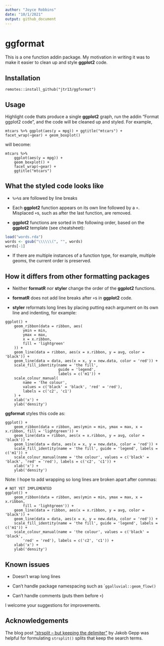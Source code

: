 ```yaml
---
author: "Joyce Robbins"
date: "10/1/2021"
output: github_document
---
```

# ggformat

This is a one function addin package. My motivation in writing it was to make it easier to clean up and style **ggplot2** code.

## Installation

`remotes::install_github("jtr13/ggformat")`

## Usage

Highlight code thats produce a single **ggplot2** graph, run the addin "Format ggplot2 code", and the code will be cleaned up and styled. For example, 

```
mtcars %>% ggplot(aes(y = mpg)) + ggtitle("mtcars") + facet_wrap(~gear) + geom_boxplot()
```

will become:

```
mtcars %>%
    ggplot(aes(y = mpg)) +
    geom_boxplot() +
    facet_wrap(~gear) +
    ggtitle("mtcars")
```

## What the styled code looks like

* `%>%`s are followed by line breaks

* Each **ggplot2** function appears on its own line followed by a `+`. Misplaced `+`s, such as after the last function, are removed.

*  **ggplot2** functions are sorted in the following order, based on the **ggplot2** template (see cheatsheet): 

```r
load("words.rda")
words <- gsub("\\\\\\(", "", words)
words[-1]
```

* If there are multiple instances of a function type, for example, multiple geoms, the current order is preserved.

## How it differs from other formatting packages

* Neither **formatR** nor **styler** change the order of the **ggplot2** functions.

* **formatR** does not add line breaks after `+`s in **ggplot2** code.

* **styler** reformats long lines by placing putting each argument on its own line and indenting, for example:

```
ggplot() +
    geom_ribbon(data = ribbon, aes(
        ymin = min,
        ymax = max,
        x = x.ribbon,
        fill = 'lightgreen'
    )) +
    geom_line(data = ribbon, aes(x = x.ribbon, y = avg, color = 'black')) +
    geom_line(data = data, aes(x = x, y = new.data, color = 'red')) +
    scale_fill_identity(name = 'the fill',
                        guide = 'legend',
                        labels = c('m1')) +
    scale_colour_manual(
        name = 'the colour',
        values = c('black' = 'black', 'red' = 'red'),
        labels = c('c2', 'c1')
    ) +
    xlab('x') +
    ylab('density')
```

**ggformat** styles this code as: 

```
ggplot() +
    geom_ribbon(data = ribbon, aes(ymin = min, ymax = max, x = x.ribbon, fill = 'lightgreen')) +
    geom_line(data = ribbon, aes(x = x.ribbon, y = avg, color = 'black')) +
    geom_line(data = data, aes(x = x, y = new.data, color = 'red')) +
    scale_fill_identity(name = 'the fill', guide = 'legend', labels = c('m1')) +
    scale_colour_manual(name = 'the colour', values = c('black' = 'black', 'red' = 'red'), labels = c('c2', 'c1')) +
    xlab('x') +
    ylab('density')
```

Note: I hope to add wrapping so long lines are broken apart after commas:

```
# NOT YET IMPLEMENTED
ggplot() +
    geom_ribbon(data = ribbon, aes(ymin = min, ymax = max, x = x.ribbon,
        fill = 'lightgreen')) +
    geom_line(data = ribbon, aes(x = x.ribbon, y = avg, color = 'black')) +
    geom_line(data = data, aes(x = x, y = new.data, color = 'red')) +
    scale_fill_identity(name = 'the fill', guide = 'legend', labels = c('m1')) +
    scale_colour_manual(name = 'the colour', values = c('black' = 'black',
        'red' = 'red'), labels = c('c2', 'c1')) +
    xlab('x') +
    ylab('density')
```

## Known issues

* Doesn't wrap long lines

* Can't handle package namespacing such as ``ggalluvial::geom_flow()`

* Can't handle comments (puts them before `+`)


I welcome your suggestions for improvements.

## Acknowledgements

The blog post ["strsplit -- but keeping the delimiter"](https://www.statworx.com/de/blog/strsplit-but-keeping-the-delimiter/) by Jakob Gepp was helpful for formulating `strsplit()` splits that keep the search terms.
